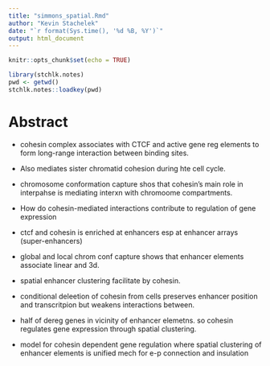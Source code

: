 ```yaml
---
title: "simmons_spatial.Rmd"
author: "Kevin Stachelek"
date: "`r format(Sys.time(), '%d %B, %Y')`"
output: html_document
---
```


```r
knitr::opts_chunk$set(echo = TRUE)
```


```r
library(stchlk.notes)
pwd <- getwd()
stchlk.notes::loadkey(pwd)

```

# Abstract

* cohesin complex associates with CTCF and active gene reg elements to form long-range interaction between binding sites. 

* Also mediates sister chromatid cohesion during hte cell cycle. 

* chromosome conformation capture shos that cohesin's main role in interpahse is mediating interxn with chromoome compartments. 

* How do cohesin-mediated interactions contribute to regulation of gene expression

* ctcf and cohesin is enriched at enhancers esp at enhancer arrays (super-enhancers)

* global and local chrom conf capture shows that enhancer elements associate linear and 3d. 

* spatial enhancer clustering facilitate by cohesin. 

* conditional deleetion of cohesin from cells preserves enhancer position and transcritpion but weakens interactions between. 

* half of dereg genes in vicinity of enhancer elemetns. so cohesin regulates gene expression through spatial clustering. 

* model for cohesin dependent gene regulation where spatial clustering of enhancer elements is unified mech for e-p connection and insulation 